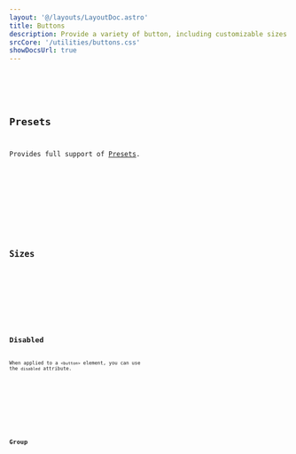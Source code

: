 ```yaml
---
layout: '@/layouts/LayoutDoc.astro'
title: Buttons
description: Provide a variety of button, including customizable sizes and types.
srcCore: '/utilities/buttons.css'
showDocsUrl: true
---
```



<Preview client:load>
	<Fragment slot="preview">
		<Example />
	</Fragment>
	<Fragment slot="code">
		<Code code={ExampleRaw} lang="astro" />
	</Fragment>
</Preview>

## Presets

Provides full support of [Presets](/docs/design/presets).

<Preview client:load>
	<Fragment slot="preview">
		<ExamplePresets />
	</Fragment>
	<Fragment slot="code">
		<Code code={ExamplePresetsRaw} lang="astro" />
	</Fragment>
</Preview>

## Sizes

<Preview client:load>
	<Fragment slot="preview">
		<ExampleSizes />
	</Fragment>
	<Fragment slot="code">
		<Code code={ExampleSizesRaw} lang="astro" />
	</Fragment>
</Preview>

## Disabled

When applied to a `<button>` element, you can use the `disabled` attribute.

<Preview client:load>
	<Fragment slot="preview">
		<ExampleDisabled />
	</Fragment>
	<Fragment slot="code">
		<Code code={ExampleDisabledRaw} lang="astro" />
	</Fragment>
</Preview>

## Group

<Preview client:load>
	<Fragment slot="preview">
		<ExampleGroup />
	</Fragment>
	<Fragment slot="code">
		<Code code={ExampleGroupRaw} lang="astro" />
	</Fragment>
</Preview>
